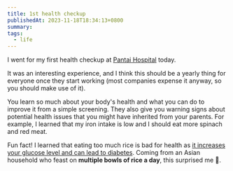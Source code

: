 ```yaml
---
title: 1st health checkup
publishedAt: 2023-11-18T18:34:13+0800
summary:
tags:
  - life
---
```


I went for my first health checkup at [Pantai Hospital](https://www.pantai.com.my/ms-my/kuala-lumpur) today.

It was an interesting experience, and I think this should be a yearly thing for everyone once they start working (most companies expense it anyway, so you should make use of it).

You learn so much about your body's health and what you can do to improve it from a simple screening. They also give you warning signs about potential health issues that you might have inherited from your parents.
For example, I learned that my iron intake is low and I should eat more spinach and red meat.

Fun fact! I learned that eating too much rice is bad for health as [it increases your glucose level and can lead to diabetes](https://www.hsph.harvard.edu/news/hsph-in-the-news/eating-white-rice-regularly-may-raise-type-2-diabetes-risk/).
Coming from an Asian household who feast on **multiple bowls of rice a day**, this surprised me 🤯.
